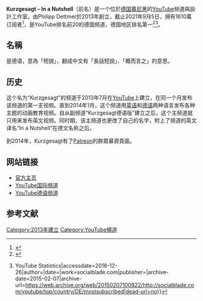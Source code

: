 {{NoteTA
|1=zh-cn:视频;zh-tw:影片;
|2=zh-cn:信息;zh-tw:資訊;
}}
{{Infobox YouTube personality
| image =
| channel_name    = Kurzgesagt - In a Nutshell 
| website = {{URL|www.kurzgesagt.org}}
| years_active    = 2013—現今
| genre           = [[教育|教育]]<br/>[[動畫|動畫]]<br/>[[科學|科學]]
| subscribers     = 1770万
| subscriber_date = 2022年2月7日
| views           = 1,839,759,872
| view_date       = 2022年2月7日
| silver_button   = yes
| silver_year     = 2014
| gold_button     = yes
| gold_year       = 2015
| diamond_button  = yes
| diamond_year    = 2019
| stats_update    = 2021年2月5日
}}
'''Kurzgesagt – In a Nutshell'''（前名{{lang|de|'''Kurzgesagt'''}}）是一个位於[[德国|德国]][[慕尼黑|慕尼黑]]的[[YouTube|YouTube]]频道與設計工作室。由Philipp Dettmer於2013年創立，截止2021年9月5日，拥有1610萬订阅者<ref>{{Cite web|title=Kurzgesagt – In a Nutshell YouTube Channel Analytics and Report|url=https://www.noxinfluencer.com/youtube/channel/UCsXVk37bltHxD1rDPwtNM8Q?utm_source=facebook|accessdate=2019-06-17|work=www.noxinfluencer.com|language=en|archive-date=2019-06-17|archive-url=https://web.archive.org/web/20190617073533/https://www.noxinfluencer.com/youtube/channel/UCsXVk37bltHxD1rDPwtNM8Q%3Futm_source%3Dfacebook}}</ref>，是YouTube排名前20的德国频道，德国地区排名第一<ref>{{Cite web|title=Top 100 Most Subscribed Youtubers in Germany - NoxInfluencer|url=https://www.noxinfluencer.com/youtube-channel-rank/top-100-de-all-youtuber-sorted-by-subs-weekly?utm_source=facebook|accessdate=2019-06-17|work=www.noxinfluencer.com|language=en|archive-date=2019-06-17|archive-url=https://web.archive.org/web/20190617071044/https://www.noxinfluencer.com/youtube-channel-rank/top-100-de-all-youtuber-sorted-by-subs-weekly%3Futm_source%3Dfacebook}}</ref><ref>{{Cite web|url=http://socialblade.com/youtube/top/country/de/mostsubscribed|title=Top 100 YouTubers in Germany Filtered by Subscribers - Socialblade YouTube Stats{{!}}YouTube Statistics|accessdate=2016-12-26|author=|date=|work=socialblade.com|publisher=|archive-date=2015-02-07|archive-url=https://web.archive.org/web/20150207100822/http://socialblade.com/youtube/top/country/DE/mostsubscribed|dead-url=no}}</ref>。

== 名稱 ==
{{lang|de|Kurzgesagt}}是德语，意為「短說」，翻成中文有「長話短說」、「概而言之」的意思。
== 历史 ==
这个名为“Kurzgesagt”的频道于2013年7月在[[YouTube|YouTube]]上建立，在同一个月发布该频道的第一支视频。直到2014年1月，这个频道用[[英语|英语]]和[[德语|德语]]两种语言发布各种主题的动画教育视频。自从副频道“Kurzgesagt德语版”建立之后，这个主频道就只用来发布英文视频。同时期，该主频道也更改了自己的名字，附上了频道的英文译名“In a Nutshell”在德文名称之后。

到2014年，Kurzgesagt有了[[Patreon|Patreon]]的群眾募資頁面。

== 网站链接 ==
* [http://kurzgesagt.org/ 官方主页] {{Wayback|url=http://kurzgesagt.org/ |date=20160917101459 }}
* [https://www.youtube.com/user/Kurzgesagt YouTube国际频道] {{Wayback|url=https://www.youtube.com/user/Kurzgesagt |date=20130827031318 }}
* [https://www.youtube.com/c/KurzgesagtDE YouTube德语频道] {{Wayback|url=https://www.youtube.com/c/KurzgesagtDE |date=20210112113357 }}

== 参考文献 ==
{{reflist}}

[[Category:2013年建立|Category:2013年建立]]
[[Category:YouTube頻道|Category:YouTube頻道]]